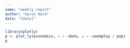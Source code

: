 ```yaml
---
name: "weekly_report"
author: "Aaron Ward"
date: "[date]"
---
```


```r
library(plotly)
p <- plot_ly(economics, x = ~date, y = ~unemploy / pop)
p


```